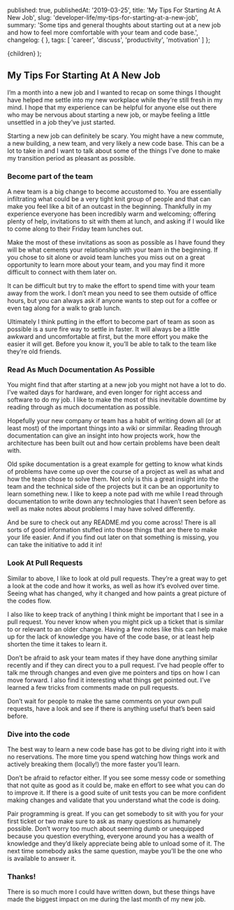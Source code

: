 
  published: true,
  publishedAt: '2019-03-25',
  title: 'My Tips For Starting At A New Job',
  slug: 'developer-life/my-tips-for-starting-at-a-new-job',
  summary: 'Some tips and general thoughts about starting out at a new job and how to feel more comfortable with your team and code base.',
  changelog: {
  },
  tags: [
    'career', 'discuss', 'productivity', 'motivation'
  ]
};

<BlogPostLayout title={meta.title}>{children}</BlogPostLayout>
);

## My Tips For Starting At A New Job

I’m a month into a new job and I wanted to recap on some things I thought have helped me settle into my new workplace while they’re still fresh in my mind. I hope that my experience can be helpful for anyone else out there who may be nervous about starting a new job, or maybe feeling a little unsettled in a job they’ve just started.

Starting a new job can definitely be scary. You might have a new commute,  a new building, a new team, and very likely a new code base. This can be a lot to take in and I want to talk about some of the things I’ve done to make my transition period as pleasant as possible. 

### Become part of the team

A new team is a big change to become accustomed to. You are essentially infiltrating what could be a very tight knit group of people and that can make you feel like a bit of an outcast in the beginning. Thankfully in my experience everyone has been incredibly warm and welcoming; offering plenty of help, invitations to sit with them at lunch, and asking if I would like to come along to their Friday team lunches out.

Make the most of these invitations as soon as possible as I  have found they will be what cements your relationship with your team in the beginning. If you chose to sit alone or avoid team lunches you miss out on a great opportunity to learn more about your team, and you may find it more difficult to connect with them later on.

It can be difficult but try to make the effort to spend time with your team away from the work. I don’t mean you need to see them outside of office hours, but you can always ask if anyone wants to step out for a coffee or even tag along for a walk to grab lunch.

Ultimately I think putting in the effort to become part of team as soon as possible is a sure fire way to settle in faster. It will always be a little awkward and uncomfortable at first, but the more effort you make the easier it will get. Before you know it, you’ll be able to talk to the team like they’re old friends.

### Read As Much Documentation As Possible

You might find that after starting at a new job you might not have a lot to do. I’ve waited days for hardware, and even longer for right access and software to do my job. I like to make the most of this inevitable downtime by reading through as much documentation as possible.

Hopefully your new company or team has a habit of writing down all (or at least most) of the important things into a wiki or simmilar. Reading through documentation can give an insight into how projects work, how the architecture has been built out and how certain problems have been dealt with.

Old spike documentation is a great example for getting to know what kinds of problems have come up over the course of a project as well as what and how the team chose to solve them. Not only is this a great insight into the team and the technical side of the projects but it can be an opportunity to learn something new. I like to keep a note pad with me while I read through documentation to write down any technologies that I haven’t seen before as well as make notes about problems I may have solved differently.

And be sure to check out any README.md you come across! There is all sorts of good information stuffed into those things that are there to make your life easier. And if you find out later on that something is missing, you can take the initiative to add it in!

### Look At Pull Requests

Similar to above, I like to look at old pull requests. They’re a great way to get a look at the code and how it works, as well as how it’s evolved over time. Seeing what has changed, why it changed and how paints a great picture of the codes flow.
 
I also like to keep track of anything I think might be important that I see in a pull request. You never know when you might pick up a ticket that is similar to or relevant to an older change. Having a few notes like this can help make up for the lack of knowledge you have of the code base, or at least help shorten the time it takes to learn it.

Don’t be afraid to ask your team mates if they have done anything similar recently and if they can direct you to a pull request. I’ve had people offer to talk me through changes and even give me pointers and tips on how I can move forward.
I also find it interesting what things get pointed out. I’ve learned a few tricks from comments made on pull requests.

Don’t wait for people to make the same comments on your own pull requests, have a look and see if there is anything useful that’s been said before.

### Dive into the code

The best way to learn a new code base has got to be diving right into it with no reservations. The more time you spend watching how things work and actively breaking them (locally!) the more faster you’ll learn.

Don’t be afraid to refactor either. If you see some messy code or something that not quite as good as it could be, make en effort to see what you can do to improve it. If there is a good suite of unit tests you can be more confident making changes and validate that you understand what the code is doing.

Pair programming is great. If you can get somebody to sit with you for your first ticket or two make sure to ask as many questions as humanely possible. Don’t worry too much about seeming dumb or unequipped because you question everything, everyone around you has a wealth of knowledge and they’d likely appreciate being able to unload some of it. The next time somebody asks the same question, maybe you’ll be the one who is available to answer it.

### Thanks!

There is so much more I could have written down, but these things have made the biggest impact on me during the last month of my new job.
